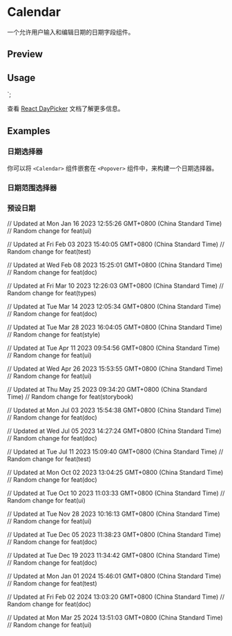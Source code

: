

<Meta of={CalendarStories} />

<PrimitiveDocsButton docsUrl='https://react-day-picker.js.org' />

# Calendar

一个允许用户输入和编辑日期的日期字段组件。

## Preview

<Canvas of={CalendarStories.Default} />

## Usage



<Calendar
  mode='single'
  selected={date}
  onSelect={setDate}
  className='rounded-md border'
/>
`;

<Source code={importCode} language='ts' dark />
<Source code={usageCode} language='tsx' dark />

查看 [React DayPicker](https://react-day-picker.js.org/) 文档了解更多信息。

## Examples

### 日期选择器

你可以将 `<Calendar>` 组件嵌套在 `<Popover>` 组件中，来构建一个日期选择器。

<Canvas of={CalendarStories.DatePicker} />

### 日期范围选择器

<Canvas of={CalendarStories.DateRangePicker} />

### 预设日期

<Canvas of={CalendarStories.WithPresets} />

// Updated at Mon Jan 16 2023 12:55:26 GMT+0800 (China Standard Time)
// Random change for feat(ui)

// Updated at Fri Feb 03 2023 15:40:05 GMT+0800 (China Standard Time)
// Random change for feat(test)

// Updated at Wed Feb 08 2023 15:25:01 GMT+0800 (China Standard Time)
// Random change for feat(doc)

// Updated at Fri Mar 10 2023 12:26:03 GMT+0800 (China Standard Time)
// Random change for feat(types)

// Updated at Tue Mar 14 2023 12:05:34 GMT+0800 (China Standard Time)
// Random change for feat(doc)

// Updated at Tue Mar 28 2023 16:04:05 GMT+0800 (China Standard Time)
// Random change for feat(style)

// Updated at Tue Apr 11 2023 09:54:56 GMT+0800 (China Standard Time)
// Random change for feat(ui)

// Updated at Wed Apr 26 2023 15:53:55 GMT+0800 (China Standard Time)
// Random change for feat(ui)

// Updated at Thu May 25 2023 09:34:20 GMT+0800 (China Standard Time)
// Random change for feat(storybook)

// Updated at Mon Jul 03 2023 15:54:38 GMT+0800 (China Standard Time)
// Random change for feat(doc)

// Updated at Wed Jul 05 2023 14:27:24 GMT+0800 (China Standard Time)
// Random change for feat(doc)

// Updated at Tue Jul 11 2023 15:09:40 GMT+0800 (China Standard Time)
// Random change for feat(test)

// Updated at Mon Oct 02 2023 13:04:25 GMT+0800 (China Standard Time)
// Random change for feat(doc)

// Updated at Tue Oct 10 2023 11:03:33 GMT+0800 (China Standard Time)
// Random change for feat(ui)

// Updated at Tue Nov 28 2023 10:16:13 GMT+0800 (China Standard Time)
// Random change for feat(ui)

// Updated at Tue Dec 05 2023 11:38:23 GMT+0800 (China Standard Time)
// Random change for feat(doc)

// Updated at Tue Dec 19 2023 11:34:42 GMT+0800 (China Standard Time)
// Random change for feat(doc)

// Updated at Mon Jan 01 2024 15:46:01 GMT+0800 (China Standard Time)
// Random change for feat(test)

// Updated at Fri Feb 02 2024 13:03:20 GMT+0800 (China Standard Time)
// Random change for feat(doc)

// Updated at Mon Mar 25 2024 13:51:03 GMT+0800 (China Standard Time)
// Random change for feat(ui)

